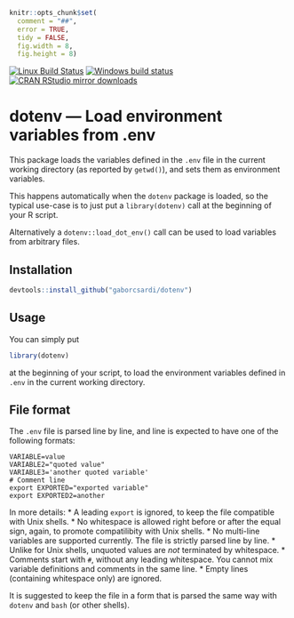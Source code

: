 
```r
knitr::opts_chunk$set(
  comment = "##",
  error = TRUE,
  tidy = FALSE,
  fig.width = 8,
  fig.height = 8)
```

[![Linux Build Status](https://travis-ci.org/gaborcsardi/dotenv.svg?branch=master)](https://travis-ci.org/gaborcsardi/dotenv)
[![Windows build status](https://ci.appveyor.com/api/projects/status/github/gaborcsardi/dotenv?svg=true)](https://ci.appveyor.com/project/gaborcsardi/dotenv)
[![CRAN RStudio mirror downloads](http://cranlogs.r-pkg.org/badges/dotenv)](http://www.r-pkg.org/pkg/dotenv)

# dotenv — Load environment variables from .env

This package loads the variables defined in the `.env` file
in the current working directory (as reported by `getwd()`),
and sets them as environment variables.

This happens automatically when the `dotenv` package is loaded,
so the typical use-case is to just put a `library(dotenv)` call at the
beginning of your R script.

Alternatively a `dotenv::load_dot_env()` call can be used
to load variables from arbitrary files.

## Installation

```r
devtools::install_github("gaborcsardi/dotenv")
```

## Usage

You can simply put

```r
library(dotenv)
```

at the beginning of your script, to load the environment variables defined
in `.env` in the current working directory.

## File format

The `.env` file is parsed line by line, and line is expected
to have one of the following formats:

```
VARIABLE=value
VARIABLE2="quoted value"
VARIABLE3='another quoted variable'
# Comment line
export EXPORTED="exported variable"
export EXPORTED2=another
```

In more details:
 * A leading `export` is ignored, to keep the file
   compatible with Unix shells.
 * No whitespace is allowed right before or after the
   equal sign, again, to promote compatilibity with Unix shells.
 * No multi-line variables are supported currently. The
   file is strictly parsed line by line.
 * Unlike for Unix shells, unquoted values are _not_
   terminated by whitespace.
 * Comments start with `#`, without any leading
   whitespace. You cannot mix variable definitions and
   comments in the same line.
 * Empty lines (containing whitespace only) are ignored.

 It is suggested to keep the file in a form that is parsed the
 same way with `dotenv` and `bash` (or other shells).
